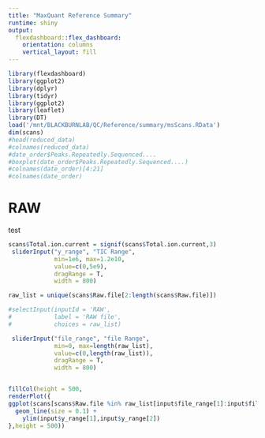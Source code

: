 ```yaml
---
title: "MaxQuant Reference Summary"
runtime: shiny
output: 
  flexdashboard::flex_dashboard:
    orientation: columns
    vertical_layout: fill
---
```


```r
library(flexdashboard)
library(ggplot2)
library(dplyr)
library(tidyr)
library(ggplot2)
library(leaflet)
library(DT)
load('/mnt/BLACKBURNLAB/QC/Reference/summary/msScans.RData')
dim(scans)
#head(reduced_data)
#colnames(reduced_data)
#date_order$Peaks.Repeatedly.Sequenced....
#boxplot(date_order$Peaks.Repeatedly.Sequenced....)
#colnames(date_order)[4:21]
#colnames(date_order)

```


RAW {data-icon="fa-list"}
============================================
test


```r


scans$Total.ion.current = signif(scans$Total.ion.current,3)
 sliderInput("y_range", "TIC Range", 
             min=1e6, max=1.2e10,
             value=c(0,5e9),
             dragRange = T,
             width = 800)

raw_list = unique(scans$Raw.file[2:length(scans$Raw.file)])

#selectInput(inputId = 'RAW',
#            label = 'RAW file',
#            choices = raw_list)

 sliderInput("file_range", "file Range", 
             min=0, max=length(raw_list),
             value=c(0,length(raw_list)),
             dragRange = T,
             width = 800)


fillCol(height = 500,
renderPlot({
ggplot(scans[scans$Raw.file %in% raw_list[input$file_range[1]:input$file_range[2]],], aes(x=Retention.time,y=Total.ion.current,colour=Raw.file)) +
  geom_line(size = 0.1) +
    ylim(input$y_range[1],input$y_range[2])
},height = 500))



```

